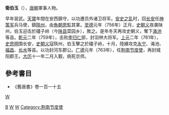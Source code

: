 '''衛伯玉'''（{{bd|?||776年|}}），[[唐朝|唐朝]]軍事人物。

早年習武。[[天寶|天寶]]年間在安西鎮守，以功遷员外诸卫将军。[[安史之乱|安史之乱]]时，回[[长安|长安]]任[[神策军|神策军]]兵马使，鎮[[陝州|陝州]]，由[[魚朝恩|魚朝恩]]監其軍。[[至德_(唐朝)|至德]]元年（756年）正月，[[史朝义|史朝义]]夜袭陕州，伯玉迎击於礓子岭（今[[陕县|陕县]]菜园乡），敗之。是年冬天再攻史朝义，奪下[[渑池|渑池]]等县。[[乾元_(唐朝)|乾元]]二年（759年），击败[[李归仁|李归仁]]部，封羽林大将军。[[上元|上元]]二年（761年），[[史思明|史思明]]围长安，[[史朝义|史朝义]]寇陝州，伯玉擊之於礓子岭，十月，陸續攻克[[永宁|永宁]]、渑池、[[福昌|福昌]]、[[长水|长水]]等县。以功封河东郡公。[[广德|广德]]元年（763年），任[[荆南节度使|荆南节度使]]，再封城阳郡王。[[大历|大历]]十一年二月入觐，病死京师。

==參考書目==
*《舊唐書》卷一百一十五

[[Category:卫姓|B]]
[[Category:唐朝郡公|W]]
[[Category:唐朝异姓郡王|W]]
[[category:唐朝軍事人物|W]]
[[Category:荆南节度使|Category:荆南节度使]]
